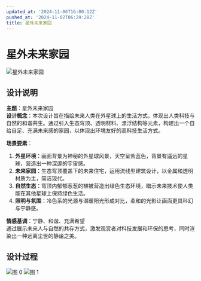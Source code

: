 ```yaml
---
updated_at: '2024-11-06T16:00:12Z'
pushed_at: '2024-11-02T06:29:28Z'
title: 星外未来家园
---
```

# 星外未来家园

![星外未来家园](/images/future_home.jpg)

## 设计说明

**主题**：星外未来家园  
**设计概念**：本次设计旨在描绘未来人类在外星球上的生活方式，体现出人类科技与自然的和谐共生。通过引入生态穹顶、透明材料、漂浮结构等元素，构建出一个自给自足、充满未来感的家园，以体现出环境友好的高科技生活方式。  

**场景要素**：
1. **外星环境**：画面背景为神秘的外星球风景，天空呈紫蓝色，背景有遥远的星球，营造出一种深邃的宇宙感。
2. **未来家园**：生态穹顶覆盖下的未来住宅，运用流线型建筑设计，以金属和透明材质为主，简洁现代。
3. **自然生态**：穹顶内郁郁葱葱的植被营造出绿色生态环境，暗示未来技术使人类能在其他星球上保持绿色生活。
4. **照明与氛围**：冷色系的光源与温暖阳光形成对比，柔和的光影让画面更具科幻与宁静感。

**情感基调**：宁静、和谐、充满希望  
通过展示未来人与自然的共存方式，激发观赏者对科技发展和环保的思考，同时渲染出一种远离尘世的静谧之美。

## 设计过程

![图 0](/images/ea8be91291c5b7f5295e20efbe4cb59ee4a2fd5657b1159ab33a661ef9c360a2.png)
![图 1](/images/b71db79ba68b998cdba8d1fea99ab186ce48bd5072ebabb86ec6b5b2c923b979.png)  
